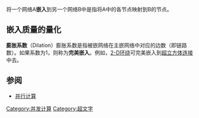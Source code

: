 {{Selfref|此條目介紹的是網路中的節點嵌入方式。關於在維基百科中將文件以模板形式連結置入其他文件的流程，請見「[[維基百科:嵌入包含|維基百科:嵌入包含]]」。}}
{{refimprove|time=2013-04-11T11:56:16+00:00}}
{{expand language|en}}
将一个网络A'''嵌入'''到另一个网络B中是指将A中的各节点映射到B的节点。
==嵌入质量的量化==
'''膨胀系数'''（Dilation）膨胀系数是指被嵌网络在主嵌网络中对应的边数（即链路数）。如果系数为1，则称为'''完美嵌入'''。例如，[[2-D环绕|2-D环绕]]可完美嵌入到[[超立方体连接|超立方体连接]]中去。
==参阅==
*[[并行计算|并行计算]]
{{Internet-stub}}
[[Category:并发计算|Category:并发计算]]
[[Category:超文字|Category:超文字]]